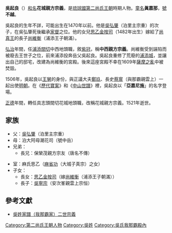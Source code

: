 {{no footnotes|time=2013-12-24T03:34:41+00:00}}
'''吳起良'''（{{bd|？||1521年|9月8日（[[正德_(明朝)|正德]]十六年七月廿七）|catIdx=W}}）[[和名|和名]]'''花城親方宗義'''，是[[琉球國|琉球國]][[第二尚氏王朝|第二尚氏王朝]]時期人物。[[童名|童名]]'''眞嘉那'''，[[號|號]]'''不越'''。

吳起良的生年不詳，可能出生在1470年以前。他是[[吳弘肇|吳弘肇]]（泊里主宗重）的次子，在吳弘肇死後繼承[[家督|家督]]之位。他的女兒[[思乙金按司|思乙金按司]]（1482年出生）嫁給了[[尚真王|尚真王]]的長子[[尚維衡|尚維衡]]（浦添王子朝滿）。

[[弘治|弘治]]年間，任[[浦添|浦添]][[間切|間切]]中西地頭職，敘[[紫冠|紫冠]]，稱'''中西親方宗義'''。尚維衡受到誣陷而被廢去王世子之位，前來浦添投奔岳父吳起良。吳起良重修了荒廢的[[浦添城|浦添城]]，並讓出自己的邸宅，改建為尚維衡的宮殿。後來這座宮殿不幸在1609年[[薩摩之亂|薩摩之亂]]中被焚毀。

1506年，吳起良以[[王舅|王舅]]的身份，與正議大夫[[鄭玖|鄭玖]]、長史[[蔡賔|蔡賔]]（與那霸親雲上）一起出使[[明朝|明朝]]。在《[[歷代寶案|歷代寶案]]》和《[[中山世譜|中山世譜]]》裡，吳起良以「'''亞嘉尼施'''」的名字登場。

[[正德_(明朝)|正德]]年間，轉任具志頭間切花城地頭職，改稱花城親方宗義。1521年逝世。

==家族==
* 父：[[吳弘肇|吳弘肇]]（泊里主宗重）
* 母：泊大阿母潮花司（號中岳）
*兄弟：
** 長兄：保榮茂親方宗友（唐名不傳）

* 室：麻氏思乙（[[麻省功|麻省功]]（大城子真宗）之女）
*子女：
** 長女：[[思乙金按司|思乙金按司]]（嫁[[尚維衡|尚維衡]]（浦添王子朝滿））
** 長子：[[吳寧宗|吳寧宗]]（安次峯親雲上宗恒）
==參考文獻==
*[https://web.archive.org/web/20131224083935/http://www.tulips.tsukuba.ac.jp/limedio/dlam/B1241188/1/vol05/naha/175.htm 吳姓家譜（我那霸家）二世宗義]

[[Category:第二尚氏王朝人物|Category:第二尚氏王朝人物]]
[[Category:吳姓|Category:吳姓]]
[[Category:吳氏我那霸殿內|Category:吳氏我那霸殿內]]